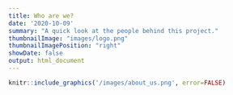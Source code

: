 ```yaml
---
title: Who are we?
date: '2020-10-09'
summary: "A quick look at the people behind this project."
thumbnailImage: "images/logo.png"
thumbnailImagePosition: "right"
showDate: false
output: html_document
---
```


```r
knitr::include_graphics('/images/about_us.png', error=FALSE)
```